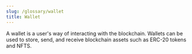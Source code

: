 ```yaml
---
slug: /glossary/wallet
title: Wallet
---
```


A wallet is a user's way of interacting with the blockchain. Wallets can be used to store, send, and receive blockchain assets such as ERC-20 tokens and NFTS.
